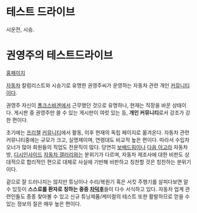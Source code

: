 = 테스트 드라이브 =
시운전, 시승.

= 권영주의 테스트드라이브 =
[http://www.testdrive.or.kr/ 홈페이지]

[[자동차]] 칼럼리스트와 시승기로 유명한 권영주씨가 운영하는 자동차 관련 개인 [[커뮤니티]]이다.
 
권영주 자신이 [[폴크스바겐]]에서 근무했던 것으로 유명하나, 현재는 직장을 바꾼 상태이다. 게시판 중 권영주만 쓸 수 있는 게시판이 여럿 있는 등, '''개인 커뮤니티'''로서 강조가 강한 편이다.

초기에는 [[프리챌]] [http://home.freechal.com/testdrive/ 커뮤니티]에서 활동, 이후 현재의 독립 페이지로 옮겨온다. 자동차 관련 커뮤니티중에는 규모가 크고, 실명제이며, 연령대도 비교적 높은 편이다. 따라서 수입차 오너가 많아 회원들의 직업도 전문직이 많다. 당연히 [[보배드림]]이나 [[다음 아고라]] 자동차방, [[디시인사이드]] [[자동차 갤러리]]와는 분위기가 다르며, 자동차 제조사에 대한 비판도 상대적으로 합리적인 편으로 대체로 사실에 기반해 비판하고 칭찬할 것은 칭찬하는 분위기이다.

겉으로 잘 드러나지는 않지만 튜닝이나 수리/복원기 혹은 서킷 주행기를 살피다보면 알 수 있듯이 '''스스로를 환자로 칭하는 중증 [[차덕후]]'''들이 다수 서식하고 있다. 자동차 업계 관련인들도 종종 찾아볼 수 있고 신규 튜닝제품/케미컬의 테스트 또한 활발하므로 얻을 수 있는 정보의 질은 매우 높은 편이다.
